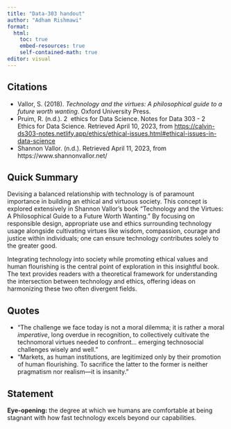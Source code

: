 ---
title: "Data-303 handout"
author: "Adham Rishmawi"
format: 
  html:
    toc: true
    embed-resources: true
    self-contained-math: true
editor: visual
---

## Citations

-   Vallor, S. (2018). *Technology and the virtues: A philosophical guide to a future worth wanting*. Oxford University Press.
-   Pruim, R. (n.d.). 2  ethics for Data Science. Notes for Data 303 - 2  Ethics for Data Science. Retrieved April 10, 2023, from <https://calvin-ds303-notes.netlify.app/ethics/ethical-issues.html#ethical-issues-in-data-science>
-   Shannon Vallor. (n.d.). Retrieved April 11, 2023, from https://www.shannonvallor.net/

## Quick Summary

Devising a balanced relationship with technology is of paramount importance in building an ethical and virtuous society. This concept is explored extensively in Shannon Vallor's book "Technology and the Virtues: A Philosophical Guide to a Future Worth Wanting." By focusing on responsible design, appropriate use and ethics surrounding technology usage alongside cultivating virtues like wisdom, compassion, courage and justice within individuals; one can ensure technology contributes solely to the greater good.

Integrating technology into society while promoting ethical values and human flourishing is the central point of exploration in this insightful book. The text provides readers with a theoretical framework for understanding the intersection between technology and ethics, offering ideas on harmonizing these two often divergent fields.

## Quotes

-   "The challenge we face today is not a moral dilemma; it is rather a moral *imperative*, long overdue in recognition, to collectively cultivate the technomoral virtues needed to confront... emerging technosocial challenges wisely and well."
-   "Markets, as human institutions, are legitimized only by their promotion of human flourishing. To sacrifice the latter to the former is neither pragmatism nor realism---it is insanity."

## Statement

**Eye-opening:** the degree at which we humans are comfortable at being stagnant with how fast technology excels beyond our capabilities.

## 
